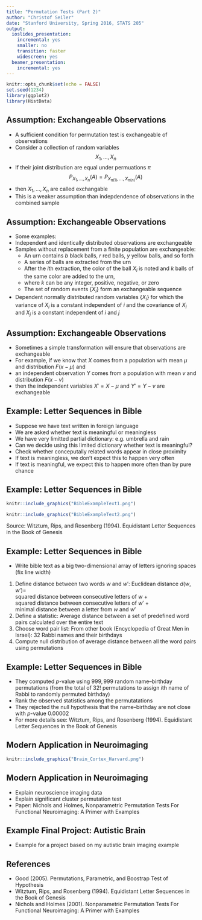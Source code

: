 ```yaml
---
title: "Permutation Tests (Part 2)"
author: "Christof Seiler"
date: "Stanford University, Spring 2016, STATS 205"
output:
  ioslides_presentation:
    incremental: yes
    smaller: no
    transition: faster
    widescreen: yes
  beamer_presentation:
    incremental: yes
---
```


```r
knitr::opts_chunk$set(echo = FALSE)
set.seed(1234)
library(ggplot2)
library(HistData)
```

## Assumption: Exchangeable Observations

* A sufficient condition for permutation test is exchangeable of observations
* Consider a collection of random variables 
$$ X_1,\dots,X_n $$
* If their joint distribution are equal under permuations $\pi$
$$P_{X_1,\dots,X_n}(A) = P_{X_{\pi(1)},\dots,X_{\pi(n)}}(A)$$ 
* then $X_1,\dots,X_n$ are called exchangable 
* This is a weaker assumption than indepdendence of observations in the combined sample

## Assumption: Exchangeable Observations

* Some examples:
* Independent and identically distributed observations are exchangeable
* Samples without replacement from a finite population are exchangeable:
    * An urn contains $b$ black balls, $r$ red balls, $y$ yellow balls, and so forth
    * A series of balls are extracted from the urn 
    * After the $i$th extraction, the color of the ball $X_i$ is noted and $k$ balls of the same color are added to the urn, 
    * where $k$ can be any integer, positive, negative, or zero
    * The set of random events $\{X_i\}$ form an exchangeable sequence
* Dependent normally distributed random variables $\{X_i\}$ for which the variance of $X_i$ is a constant independent of $i$ and the covariance of $X_i$ and $X_j$ is a constant independent of $i$ and $j$

## Assumption: Exchangeable Observations

* Sometimes a simple transformation will ensure that observations are exchangeable
* For example, if we know that $X$ comes from a population with mean $\mu$ and distribution $F(x−\mu)$ and 
* an independent observation $Y$ comes from a population with mean $v$ and distribution $F(x−v)$
* then the independent variables $X'=X−\mu$ and $Y'=Y−v$ are exchangeable



## Example: Letter Sequences in Bible

* Suppose we have text written in foreign language
* We are asked whether text is meaningful or meaningless
* We have very limitted partial dictionary: e.g. umbrella and rain
* Can we decide using this limited dictionary whether text is meaningful?
* Check whether conceputally related words appear in close proximity
* If text is meaningless, we don't expect this to happen very often
* If text is meaningful, we expect this to happen more often than by pure chance

## Example: Letter Sequences in Bible

<div class="columns-2">
```r
knitr::include_graphics("BibleExampleText1.png")
```

```r
knitr::include_graphics("BibleExampleText2.png")
```
</div>
Source: Witztum, Rips, and Rosenberg (1994). Equidistant Letter Sequences in the Book of Genesis

## Example: Letter Sequences in Bible

* Write bible text as a big two-dimensional array of letters ignoring spaces (fix line width)
1. Define distance between two words $w$ and $w'$: Euclidean distance $d(w,w') =$  
squared distance between consecutive letters of $w$ +  
squared distance between consecutive letters of $w'$ +  
minimal distance between a letter from $w$ and $w'$
2. Define a statistic: Average distance between a set of predefined word pairs calculated over the entire text
3. Choose word pair list: From other book (Encyclopedia of Great Men in Israel): 32 Rabbi names and their birthdays
4. Compute null distribution of average distance between all the word pairs using permutations

## Example: Letter Sequences in Bible

* They computed $p$-value using $999,999$ random name--birthday permutations (from the total of $32!$ permutations to assign $i$th name of Rabbi to randomly permuted birthday)
* Rank the observed statistics among the permutatations
* They rejected the null hypothesis that the name--birthday are not close with $p$-value $0.00002$
* For more details see: Witztum, Rips, and Rosenberg (1994). Equidistant Letter Sequences in the Book of Genesis

## Modern Application in Neuroimaging

```r
knitr::include_graphics("Brain_Cortex_Harvard.png")
```

## Modern Application in Neuroimaging

* Explain neuroscience imaging data
* Explain significant cluster permutation test
* Paper: Nichols and Holmes, Nonparametric Permutation Tests For Functional Neuroimaging: A Primer with Examples

## Example Final Project: Autistic Brain

* Example for a project based on my autistic brain imaging example

## References

* Good (2005). Permutations, Parametric, and Boostrap Test of Hypothesis
* Witztum, Rips, and Rosenberg (1994). Equidistant Letter Sequences in the Book of Genesis
* Nichols and Holmes (2001). Nonparametric Permutation Tests For Functional Neuroimaging: A Primer with Examples
